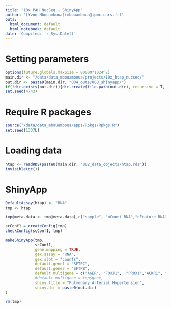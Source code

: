 ```yaml
---
title: "10x PAH NucSeq - ShinyApp"
author: '[Yvon Mbouamboua](mbouamboua@ipmc.cnrs.fr)'
outs:
  html_document: default
  html_notebook: default
date: 'Compiled: `r Sys.Date()`'
---
```


# Setting parameters

```r

options(future.globals.maxSize = 80000*1024^2)
main.dir <- "/data/data_mbouamboua/projects/10x_htap_nucseq/"
out.dir <- paste0(main.dir, "004_outs/008_shinyapp/")
if(!dir.exists(out.dir)){dir.create(file.path(out.dir), recursive = T, showWarnings = F)}
set.seed(4743)

```

# Require R packages


```r

source("/data/data_mbouamboua/apps/Rpkgs/Rpkgs.R")
set.seed(1337L)

```


# Loading data

```r

htap <- readRDS(paste0(main.dir, "002_data_objects/htap.rds"))
invisible(gc())

```


# ShinyApp

```r

DefaultAssay(htap) <- "RNA"
tmp <- htap

tmp@meta.data <- tmp@meta.data[,c("sample", "nCount_RNA","nFeature_RNA","percent.mito", "sex", "smoker", "group", "population", "celltype_order")]

scConf1 = createConfig(tmp)
checkConfig(scConf1, tmp)

makeShinyApp(tmp, 
             scConf1, 
             gene.mapping = TRUE, 
             gex.assay = "RNA", 
             gex.slot = "counts",
             default.gene1 = "SFTPC", 
             default.gene2 = "SFTPB",
             default.multigene = c("AGER", "FOXJ1",  "PROX1","ACKR1", "GJA5","CA4", "SERPINE1", "FCN3",  "KIT", "TMEM40", "KRT15", "SCG2",  "COL15A1", "ACTA2", "DCN", "LTBP2", "REEP1", "RGS6", "ADARB2", "COL1A1", "NKG7", "CD8A", "JCHAIN", "CLEC4C", "CMTM5", "CD1C", "VCAN", "MARCO", "PPARG"),
             #default.multigene = top$gene,
             shiny.title = "Pulmonary Arterial Hypertension",
             shiny.dir = paste0(out.dir)
) 

rm(tmp)


```

